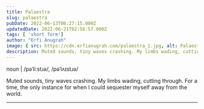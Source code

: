 ```yaml
---
title: Palaestra
slug: palaestra
pubDate: 2022-06-13T06:27:15.000Z
updatedDate: 2022-06-21T02:56:57.000Z
tags: [ 'short form']
author: "Erfi Anugrah"
image: { src: https://cdn.erfianugrah.com/palaestra_1.jpg, alt: Palaestra 1, positionx: 50%, positiony: 40% }
description: Muted sounds, tiny waves crashing. My limbs wading, cutting through. For a time, the only instance for when I could sequester myself away from the world.
---
```


noun | /pəˈliːstɹə/, /pəˈlʌɪstɹə/

Muted sounds, tiny waves crashing. My limbs wading, cutting through. For a time, the only instance for when I could sequester myself away from the world.

---